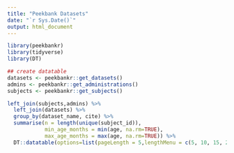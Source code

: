 ```yaml
---
title: "Peekbank Datasets"
date: "`r Sys.Date()`"
output: html_document
---
```


```r
library(peekbankr)
library(tidyverse)
library(DT)

## create datatable
datasets <- peekbankr::get_datasets()
admins <- peekbankr::get_administrations()
subjects <- peekbankr::get_subjects()
```

```r
left_join(subjects,admins) %>%
  left_join(datasets) %>%
  group_by(dataset_name, cite) %>%
  summarise(n = length(unique(subject_id)), 
            min_age_months = min(age, na.rm=TRUE), 
            max_age_months = max(age, na.rm=TRUE)) %>%
  DT::datatable(options=list(pageLength = 5,lengthMenu = c(5, 10, 15, 20)))
```

